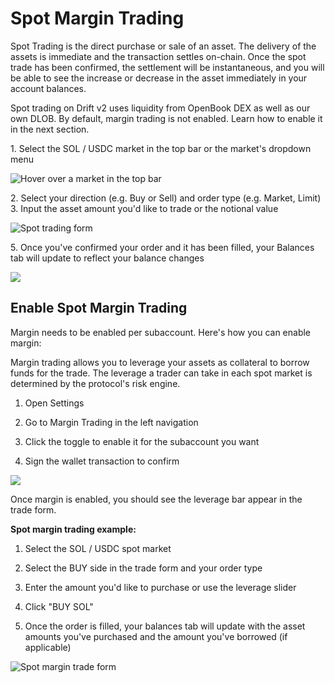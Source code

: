# Spot Margin Trading

Spot Trading is the direct purchase or sale of an asset. The delivery of the assets is immediate and the transaction settles on-chain. Once the spot trade has been confirmed, the settlement will be instantaneous, and you will be able to see the increase or decrease in the asset immediately in your account balances.

Spot trading on Drift v2 uses liquidity from OpenBook DEX as well as our own DLOB. By default, margin trading is not enabled. Learn how to enable it in the next section.

1\. Select the SOL / USDC market in the top bar or the market's dropdown menu

![Hover over a market in the top bar](public/assets/z3zW45nt1iU64WvO7O5ZH_screenshot-2023-01-25-at-41736-pm.png)

2\. Select your direction (e.g. Buy or Sell) and order type (e.g. Market, Limit)
3\. Input the asset amount you'd like to trade or the notional value

![Spot trading form](public/assets/26S8LnOdiTA8XLW7Wyfso_screenshot-2023-01-26-at-10913-pm.png)

5\. Once you've confirmed your order and it has been filled, your Balances tab will update to reflect your balance changes

![](public/assets/Bxlg-O6wA5YszE4HVwc_O_screenshot-2023-01-26-at-11025-pm.png)

## Enable Spot Margin Trading

Margin needs to be enabled per subaccount. Here's how you can enable margin:

Margin trading allows you to leverage your assets as collateral to borrow funds for the trade. The leverage a trader can take in each spot market is determined by the protocol's risk engine.

1.  Open Settings

2.  Go to Margin Trading in the left navigation

3.  Click the toggle to enable it for the subaccount you want

4.  Sign the wallet transaction to confirm

![](public/assets/KJFGX4AoQAP3FvuC7jqMn_image.png)

Once margin is enabled, you should see the leverage bar appear in the trade form.

**Spot margin trading example:**

1.  Select the SOL / USDC spot market

2.  Select the BUY side in the trade form and your order type

3.  Enter the amount you'd like to purchase or use the leverage slider

4.  Click "BUY SOL"

5.  Once the order is filled, your balances tab will update with the asset amounts you've purchased and the amount you've borrowed (if applicable)

![Spot margin trade form](public/assets/zS5jHR786XcbWrsJW4sqh_screenshot-2023-01-26-at-122019-pm.png)
